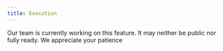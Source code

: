 ```yaml
---
title: Execution
---
```


<Info>
  Our team is currently working on this feature. It may neither be public nor
  fully ready. We appreciate your patience
</Info>
